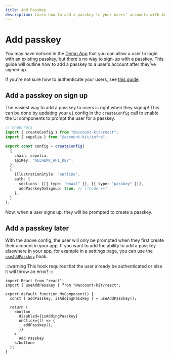 ```yaml
---
title: Add Passkey
description: Learn how to add a passkey to your users' accounts with Account Kit.
---
```


# Add passkey

You may have noticed in the [Demo App](https://aa-sdk-ui-demo.vercel.app/) that you can allow a user to login with an existing passkey, but there's no way to sign-up with a passkey. This guide will outline
how to add a passkey to a user's account after they've signed up.

If you're not sure how to authenticate your users, see [this guide](/react/authenticate-users).

## Add a passkey on sign up

The easiest way to add a passkey to users is right when they signup! This can be done by updating your `ui` config in the `createConfig` call to enable the UI components to prompt the user for a passkey.

```ts twoslash [config.ts]
// @noErrors
import { createConfig } from "@account-kit/react";
import { sepolia } from "@account-kit/infra";

export const config = createConfig(
  {
    chain: sepolia,
    apiKey: "ALCHEMY_API_KEY",
  },
  {
    illustrationStyle: "outline",
    auth: {
      sections: [[{ type: "email" }], [{ type: "passkey" }]],
      addPasskeyOnSignup: true, // [!code ++]
    },
  }
);
```

Now, when a user signs up, they will be prompted to create a passkey.

## Add a passkey later

With the above config, the user will only be prompted when they first create their account in your app. If you want to add the ability to add a passkey elsewhere in your app, for example in a settings page, you can use the [`useAddPasskey`](/reference/account-kit/react/hooks/useAddPasskey) hook.

:::warning
This hook requires that the user already be authenticated or else it will throw an error!
:::

```tsx twoslash
import React from "react";
import { useAddPasskey } from "@account-kit/react";

export default function MyComponent() {
  const { addPasskey, isAddingPasskey } = useAddPasskey();

  return (
    <button
      disabled={isAddingPasskey}
      onClick={() => {
        addPasskey();
      }}
    >
      Add Passkey
    </button>
  );
}
```
